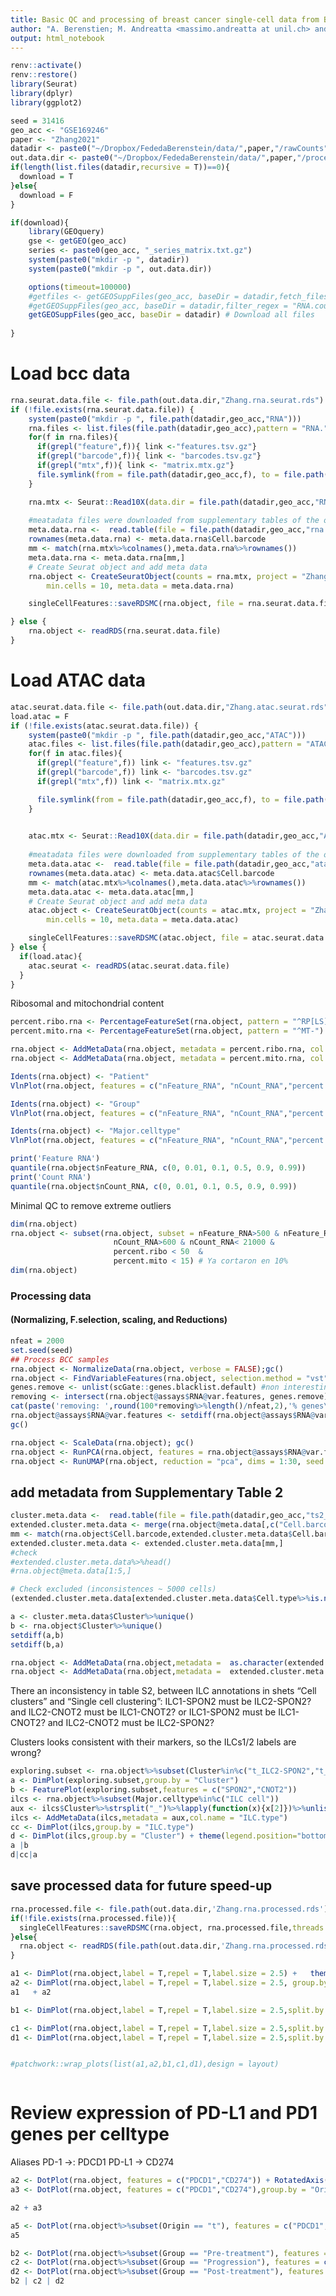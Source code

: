 ```yaml
---
title: Basic QC and processing of breast cancer single-cell data from Basses et al. (Nature Medicine 2021) 
author: "A. Berenstien; M. Andreatta <massimo.andreatta at unil.ch> and S. Carmona <santiago.carmona at unil.ch>"
output: html_notebook
---
```


```r
renv::activate()
renv::restore()
library(Seurat)
library(dplyr)
library(ggplot2)

```



```r
seed = 31416
geo_acc <- "GSE169246"
paper <- "Zhang2021" 
datadir <- paste0("~/Dropbox/FededaBerenstein/data/",paper,"/rawCounts")
out.data.dir <- paste0("~/Dropbox/FededaBerenstein/data/",paper,"/processed")
if(length(list.files(datadir,recursive = T))==0){
  download = T
}else{
  download = F
}

if(download){
    library(GEOquery)
    gse <- getGEO(geo_acc)
    series <- paste0(geo_acc, "_series_matrix.txt.gz")
    system(paste0("mkdir -p ", datadir))
    system(paste0("mkdir -p ", out.data.dir))

    options(timeout=100000)
    #getfiles <- getGEOSuppFiles(geo_acc, baseDir = datadir,fetch_files = F)
    #getGEOSuppFiles(geo_acc, baseDir = datadir,filter_regex = "RNA.counts") #the heaviest one
    getGEOSuppFiles(geo_acc, baseDir = datadir) # Download all files
    
}
```

# Load bcc data
```r
rna.seurat.data.file <- file.path(out.data.dir,"Zhang.rna.seurat.rds")
if (!file.exists(rna.seurat.data.file)) {
    system(paste0("mkdir -p ", file.path(datadir,geo_acc,"RNA")))
    rna.files <- list.files(file.path(datadir,geo_acc),pattern = "RNA.")
    for(f in rna.files){
      if(grepl("feature",f)){ link <-"features.tsv.gz"}
      if(grepl("barcode",f)){ link <- "barcodes.tsv.gz"}
      if(grepl("mtx",f)){ link <- "matrix.mtx.gz"}
      file.symlink(from = file.path(datadir,geo_acc,f), to = file.path(datadir,geo_acc,"RNA",link))
    }

    rna.mtx <- Seurat::Read10X(data.dir = file.path(datadir,geo_acc,"RNA"),gene.column=1)
    
    #meatadata files were downloaded from supplementary tables of the original mauscript (xlsx format) and manually converted to tsv
    meta.data.rna <-  read.table(file = file.path(datadir,geo_acc,"rna.metadata.tsv"),sep = "\t",header = T)
    rownames(meta.data.rna) <- meta.data.rna$Cell.barcode
    mm <- match(rna.mtx%>%colnames(),meta.data.rna%>%rownames())
    meta.data.rna <- meta.data.rna[mm,]
    # Create Seurat object and add meta data
    rna.object <- CreateSeuratObject(counts = rna.mtx, project = "Zhang.RNA",
        min.cells = 10, meta.data = meta.data.rna)

    singleCellFeatures::saveRDSMC(rna.object, file = rna.seurat.data.file,threads = 32)

} else {
    rna.object <- readRDS(rna.seurat.data.file)
}
```

# Load ATAC data
```r
atac.seurat.data.file <- file.path(out.data.dir,"Zhang.atac.seurat.rds")
load.atac = F
if (!file.exists(atac.seurat.data.file)) {
    system(paste0("mkdir -p ", file.path(datadir,geo_acc,"ATAC")))
    atac.files <- list.files(file.path(datadir,geo_acc),pattern = "ATAC.")
    for(f in atac.files){
      if(grepl("feature",f)) link <- "features.tsv.gz"
      if(grepl("barcode",f)) link <- "barcodes.tsv.gz"
      if(grepl("mtx",f)) link <- "matrix.mtx.gz"

      file.symlink(from = file.path(datadir,geo_acc,f), to = file.path(datadir,geo_acc,"ATAC",link))
    }

    
    atac.mtx <- Seurat::Read10X(data.dir = file.path(datadir,geo_acc,"ATAC"),gene.column=1)
    
    #meatadata files were downloaded from supplementary tables of the original mauscript (xlsx format) and manually converted to tsv
    meta.data.atac <-  read.table(file = file.path(datadir,geo_acc,"atac.metadata.tsv"),sep = "\t",header = T)
    rownames(meta.data.atac) <- meta.data.atac$Cell.barcode
    mm <- match(atac.mtx%>%colnames(),meta.data.atac%>%rownames())
    meta.data.atac <- meta.data.atac[mm,]
    # Create Seurat object and add meta data
    atac.object <- CreateSeuratObject(counts = atac.mtx, project = "Zhang.ATAC",
        min.cells = 10, meta.data = meta.data.atac)

    singleCellFeatures::saveRDSMC(atac.object, file = atac.seurat.data.file,threads = 32)
} else {
  if(load.atac){
    atac.seurat <- readRDS(atac.seurat.data.file)
  }
}

```




Ribosomal and mitochondrial content

```r
percent.ribo.rna <- PercentageFeatureSet(rna.object, pattern = "^RP[LS]")
percent.mito.rna <- PercentageFeatureSet(rna.object, pattern = "^MT-")

rna.object <- AddMetaData(rna.object, metadata = percent.ribo.rna, col.name = "percent.ribo")
rna.object <- AddMetaData(rna.object, metadata = percent.mito.rna, col.name = "percent.mito")

Idents(rna.object) <- "Patient"
VlnPlot(rna.object, features = c("nFeature_RNA", "nCount_RNA","percent.ribo","percent.mito"), ncol = 2, pt.size=0)

Idents(rna.object) <- "Group"
VlnPlot(rna.object, features = c("nFeature_RNA", "nCount_RNA","percent.ribo","percent.mito"), ncol = 2, pt.size=0)

Idents(rna.object) <- "Major.celltype"
VlnPlot(rna.object, features = c("nFeature_RNA", "nCount_RNA","percent.ribo","percent.mito"), ncol = 2, pt.size=0)

print('Feature RNA')
quantile(rna.object$nFeature_RNA, c(0, 0.01, 0.1, 0.5, 0.9, 0.99))
print('Count RNA')
quantile(rna.object$nCount_RNA, c(0, 0.01, 0.1, 0.5, 0.9, 0.99))
```



Minimal QC to remove extreme outliers
```r
dim(rna.object)
rna.object <- subset(rna.object, subset = nFeature_RNA>500 & nFeature_RNA<6000 & 
                       nCount_RNA>600 & nCount_RNA< 21000 &
                       percent.ribo < 50  &
                       percent.mito < 15) # Ya cortaron en 10%
dim(rna.object)
```


### Processing data 
#### (Normalizing, F.selection, scaling, and Reductions)
```r
nfeat = 2000
set.seed(seed)
## Process BCC samples
rna.object <- NormalizeData(rna.object, verbose = FALSE);gc()
rna.object <- FindVariableFeatures(rna.object, selection.method = "vst", nfeatures = nfeat, verbose = FALSE);gc()
genes.remove <- unlist(scGate::genes.blacklist.default) #non interesting and/or technical artifact-associated genes
removing <- intersect(rna.object@assays$RNA@var.features, genes.remove)
cat(paste('removing: ',round(100*removing%>%length()/nfeat,2),'% genes\n' ))#, file = con, append =T)
rna.object@assays$RNA@var.features <- setdiff(rna.object@assays$RNA@var.features, genes.remove)
gc()

rna.object <- ScaleData(rna.object); gc()
rna.object <- RunPCA(rna.object, features = rna.object@assays$RNA@var.features, ndims.print = 1:5, nfeatures.print = 5); gc()
rna.object <- RunUMAP(rna.object, reduction = "pca", dims = 1:30, seed.use=seed); gc()

```

## add metadata from Supplementary Table 2
```r
cluster.meta.data <-  read.table(file = file.path(datadir,geo_acc,"ts2_zhang2021.tsv"),sep = "\t",header = T)
extended.cluster.meta.data <- merge(rna.object@meta.data[,c("Cell.barcode","Cluster")], cluster.meta.data, by = "Cluster",all.x = T)
mm <- match(rna.object$Cell.barcode,extended.cluster.meta.data$Cell.barcode)
extended.cluster.meta.data <- extended.cluster.meta.data[mm,]
#check
#extended.cluster.meta.data%>%head()
#rna.object@meta.data[1:5,]

# Check excluded (inconsistences ~ 5000 cells)
(extended.cluster.meta.data[extended.cluster.meta.data$Cell.type%>%is.na(),"Cluster"])%>%table()

a <- cluster.meta.data$Cluster%>%unique()
b <- rna.object$Cluster%>%unique()
setdiff(a,b)
setdiff(b,a)

rna.object <- AddMetaData(rna.object,metadata =  as.character(extended.cluster.meta.data$Cell.type), col.name = "Cell.type")
rna.object <- AddMetaData(rna.object,metadata =  extended.cluster.meta.data$Abbreviation,col.name = "Abbreviation")

```

There an inconsistency in table S2, between ILC annotations in shets "Cell clusters" and "Single cell clustering": 
ILC1-SPON2 must be ILC2-SPON2? and ILC2-CNOT2 must be ILC1-CNOT2?
or
ILC1-SPON2 must be ILC1-CNOT2? and ILC2-CNOT2 must be ILC2-SPON2?

Clusters looks consistent with their markers, so the ILCs1/2 labels are wrong?
```r
exploring.subset <- rna.object%>%subset(Cluster%in%c("t_ILC2-SPON2","t_ILC1-CNOT2"))
a <- DimPlot(exploring.subset,group.by = "Cluster") 
b <- FeaturePlot(exploring.subset,features = c("SPON2","CNOT2"))
ilcs <- rna.object%>%subset(Major.celltype%in%c("ILC cell"))
aux <- ilcs$Cluster%>%strsplit("_")%>%lapply(function(x){x[2]})%>%unlist()%>%strsplit("-")%>%lapply(function(x){x[1]})%>%unlist()
ilcs <- AddMetaData(ilcs,metadata = aux,col.name = "ILC.type")
cc <- DimPlot(ilcs,group.by = "ILC.type") 
d <- DimPlot(ilcs,group.by = "Cluster") + theme(legend.position="bottom") +  theme(legend.key.size = unit(0.2, 'cm'))
a |b
d|cc|a
```



## save processed data for future speed-up 
```r
rna.processed.file <- file.path(out.data.dir,'Zhang.rna.processed.rds')
if(!file.exists(rna.processed.file)){
  singleCellFeatures::saveRDSMC(rna.object, rna.processed.file,threads = 32)
}else{
  rna.object <- readRDS(file.path(out.data.dir,'Zhang.rna.processed.rds'))
}
```


```r
a1 <- DimPlot(rna.object,label = T,repel = T,label.size = 2.5) +   theme(legend.key.size = unit(0.3, 'cm'),aspect.ratio = 1) +labs(subtitle = "Zhang RNA data") 
a2 <- DimPlot(rna.object,label = T,repel = T,label.size = 2.5, group.by = "Abbreviation") + theme(legend.key.size = unit(0.3, 'cm'),aspect.ratio = 1) +labs(subtitle = "Imputed Cell.type") 
a1   + a2

```


```r
b1 <- DimPlot(rna.object,label = T,repel = T,label.size = 2.5,split.by = "Origin") +   theme(legend.key.size = unit(0.3, 'cm'),aspect.ratio = 1) +labs(subtitle = "Blood/Tumor") 

c1 <- DimPlot(rna.object,label = T,repel = T,label.size = 2.5,split.by = "Group") +   theme(legend.key.size = unit(0.3, 'cm'),aspect.ratio = 1) +labs(subtitle = "Timepoint") 
d1 <- DimPlot(rna.object,label = T,repel = T,label.size = 2.5,split.by = "Tissue") +   theme(legend.key.size = unit(0.3, 'cm'),aspect.ratio = 1) +labs(subtitle = "Tissue") 


#patchwork::wrap_plots(list(a1,a2,b1,c1,d1),design = layout)



```

# Review expression of PD-L1 and PD1 genes per celltype
Aliases
PD-1 ->: PDCD1
PD-L1 -> CD274
```r
a2 <- DotPlot(rna.object, features = c("PDCD1","CD274")) + RotatedAxis()  +  theme(aspect.ratio = 1) + ggtitle("Major Celltype")
a3 <- DotPlot(rna.object, features = c("PDCD1","CD274"),group.by = "Origin") + RotatedAxis()  +  theme(aspect.ratio = 1) + ggtitle("Origin: Blood/Tumor")

a2 + a3
```


```r
a5 <- DotPlot(rna.object%>%subset(Origin == "t"), features = c("PDCD1","CD274")) + RotatedAxis()  +  theme(aspect.ratio = 1) + ggtitle("Subset Origin == Tumor")
a5
```

```r
b2 <- DotPlot(rna.object%>%subset(Group == "Pre-treatment"), features = c("PDCD1","CD274")) + RotatedAxis()  +  theme(aspect.ratio = 1) + ggtitle("Pre-treatment")
c2 <- DotPlot(rna.object%>%subset(Group == "Progression"), features = c("PDCD1","CD274")) + RotatedAxis()  +  theme(aspect.ratio = 1) + ggtitle("Progression")
d2 <- DotPlot(rna.object%>%subset(Group == "Post-treatment"), features = c("PDCD1","CD274")) + RotatedAxis()  +  theme(aspect.ratio = 1) + ggtitle("Post-treatment")
b2 | c2 | d2

```




